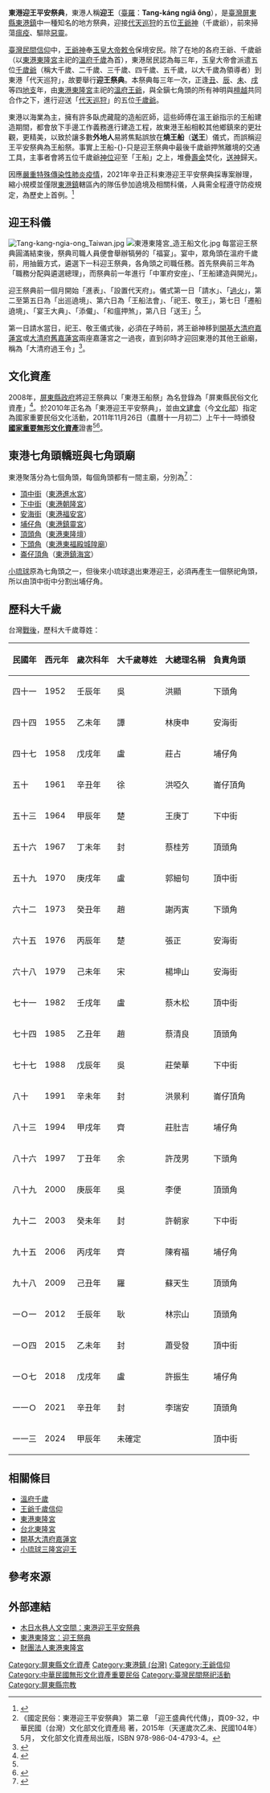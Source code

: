 {{tw monument
|name= 東港迎王平安祭典
|formername= 
|image= [[File:Ong-tsun_Taiwan.jpg|250px]]
|imagename= 「送王」儀式之王船焚化
|othername=
|level=民俗
|class=民俗
|time= 
|location= 屏東縣東港鎮
|open= 
|cost= 
|website= 
|reg_url=https://nchdb.boch.gov.tw/assets/overview/folklore/20190515000004
|date= 2008年11月12日
|material= 
|when= 三年一科<br/>每逢丑、辰、未、戌年農曆八月或九月
|quantity= 
}}
{{tw monument
|name= 東港迎王平安祭典
|formername=
|image= 
|imagename= 
|othername=
|formalname=
|level=重要民俗
|class=民俗
|time= 
|location= 屏東縣東港鎮
|open= 
|cost= 
|website= 
|reg_url=https://nchdb.boch.gov.tw/assets/overview/folklore/20100618000011
|date= 2010年6月18日
|material= 
|when= 
|quantity= 
}}
{{Min-nan|
 | title     = 東港迎王
 | img       = 
 | caption   = 
 | choan-han = 東港迎王<br/>東港迎王平安祭典
 | han-lo    = <!-- 台灣語漢羅書寫 -->
 | choan-lo  = Tang-káng ngiâ ông <br/> Tang-káng ngiâ ông-pîng-an-tsè-tián
 }}
'''東港迎王平安祭典'''，東港人稱'''迎王'''（[[臺羅|臺羅]]：'''Tang-káng ngiâ ông'''），是[[臺灣|臺灣]][[屏東縣|屏東縣]][[東港鎮_(臺灣)|東港鎮]]中一種知名的地方祭典，迎接[[代天巡狩|代天巡狩]]的五位[[王爺神|王爺神]]（千歲爺），前來掃蕩[[瘟疫|瘟疫]]、驅除[[惡靈|惡靈]]。

[[臺灣民間信仰|臺灣民間信仰]]中，[[王爺神|王爺神]]奉[[玉皇大帝|玉皇大帝]][[敕令|敕令]]保境安民。除了在地的各府王爺、千歲爺（以[[東港東隆宮|東港東隆宮]]主祀的[[溫府千歲|溫府千歲]]為首），東港居民認為每三年，玉皇大帝會派遣五位[[千歲爺|千歲爺]]（稱大千歲、二千歲、三千歲、四千歲、五千歲，以大千歲為領導者）到東港「代天巡狩」，故要舉行'''迎王祭典'''。本祭典每三年一次，正逢[[丑_(地支)|丑]]、[[辰|辰]]、[[未|未]]、[[戌|戌]]等四[[地支|地支]]年，由[[東港東隆宮|東港東隆宮]]主祀的[[溫府千歲|溫府王爺]]，與全鎭七角頭的所有神明與[[檀越|檀越]]共同合作之下，進行迎送「[[代天巡狩|代天巡狩]]」的五位[[王爺千歲信仰|千歲爺]]。

東港以海業為主，擁有許多臥虎藏龍的造船匠師，這些師傅在溫王爺指示的王船建造期間，都會放下手邊工作義務進行建造工程，故東港王船相較其他鄉鎮來的更壯觀，更精美，以致於讓多數'''外地人'''易將焦點誤放在'''燒王船'''（'''送王'''）儀式，而誤稱迎王平安祭典為王船祭。事實上王船-{}-只是迎王祭典中最後千歲爺押煞離境的交通工具，主事者會將五位千歲爺[[神位|神位]]迎至「王船」之上，堆疊[[壽金|壽金]]焚化，[[送神|送神]]歸天。

因應[[嚴重特殊傳染性肺炎疫情|嚴重特殊傳染性肺炎疫情]]，2021年辛丑正科東港迎王平安祭典採專案辦理，縮小規模並僅限[[東港鎮_(臺灣)|東港鎮]]轄區內的隊伍參加遶境及相關科儀，人員需全程遵守防疫規定，為歷史上首例。<ref name="ltn20211025">{{cite news | author = 陳彥廷 | title = 國定民俗「東港迎王」 10月下旬如期、縮小規模舉辦 | date = 2021-10-12 | url = https://news.ltn.com.tw/news/life/breakingnews/3701405 | publisher = 自由時報 | accessdate = 2021-10-27 | archive-date = 2021-10-29 | archive-url = https://web.archive.org/web/20211029034640/https://news.ltn.com.tw/news/life/breakingnews/3701405 | dead-url = no }}</ref>

== 迎王科儀 ==
[[File:Tang-kang-ngia-ong_Taiwan.jpg|thumb]]
[[File:東港東隆宮_造王船文化.jpg|thumb]]
每當迎王祭典圓滿結束後，祭典司職人員便會舉辦犒勞的「福宴」。宴中，眾角頭在溫府千歲前，用抽籤方式，遴選下一科迎王祭典，各角頭之司職任務。首先祭典前三年為「職務分配與遴選總理」，而祭典前一年進行「中軍府安座」、「王船建造與開光」。

迎王祭典前一個月開始「進表」、「設置代天府」。儀式第一日「請水」、「[[踏火|過火]]」，第二至第五日為「出巡遶境」、第六日為「王船法會」、「祀王、敬王」，第七日「遷船遶境」、「宴王大典」、「添儎」、「和瘟押煞」，第八日「送王」<ref>《國定民俗：東港迎王平安祭典》 第二章 「迎王盛典代代傳」，頁09-32，中華民國（台灣）文化部文化資產局 著，2015年（天運歲次乙未、民國104年）5月， 文化部文化資產局出版，ISBN 978-986-04-4793-4。</ref>。

第一日請水當日，祀王、敬王儀式後，必須在子時前，將王爺神移到[[開基大清府嘉蓮宮|開基大清府嘉蓮宮]]或[[大清府舊嘉蓮宮|大清府舊嘉蓮宮]]兩座嘉蓮宮之一過夜，直到卯時才迎回東港的其他王爺廟，稱為「大清府過王令」<ref name="葉志傑">{{cite book |author=葉志傑|chapter=〈嘉蓮宮--大清府過王令？〉|title=《聽看東港──從老漁村見識大歷史》|date=2004-04-01|publisher=野人文化出版社|volume=|location=臺灣|language=zh-tw|isbn=9789572929339}}</ref>。

== 文化資產 ==
2008年，[[屏東縣政府|屏東縣政府]]將迎王祭典以「東港王船祭」為名登錄為「屏東縣民俗文化資產」<ref name="nchdb">{{cite web | title = 東港迎王平安祭典 | url = https://nchdb.boch.gov.tw/assets/advanceSearch/folklore/20100618000011 | publisher = 文化部文化資產局 | website = 國家文化資產網 | accessdate = 2021-10-30 | archive-date = 2019-05-06 | archive-url = https://web.archive.org/web/20190506215620/https://nchdb.boch.gov.tw/assets/advanceSearch/folklore/20100618000011 | dead-url = no }}</ref>。於2010年正名為「東港迎王平安祭典」，並由[[文建會|文建會]]（今[[中華民國文化部|文化部]]）指定為國家重要民俗文化活動，2011年11月26日（農曆十一月初二）上午十一時頒發'''[[中華民國無形文化資產民俗類|國家重要無形文化資產]]'''證書<ref name="nchdb"/><ref name="ltn20111127">{{cite news | author1 = 葉永騫 | title = 東港迎王祭 列國家重要民俗 | date = 2011-11-27 | url = https://news.ltn.com.tw/news/local/paper/542284 | publisher = 自由時報 | accessdate = 2021-10-30 | archive-date = 2021-10-29 | archive-url = https://web.archive.org/web/20211029112342/https://news.ltn.com.tw/news/local/paper/542284 | dead-url = no }}</ref>。

== 東港七角頭轎班與七角頭廟 ==
東港聚落分為七個角頭，每個角頭都有一間主廟，分別為<ref>{{cite web|url=https://www.8327777.org.tw/ass01.asp|title=崙仔頂角|website=東港鎮海宮|access-date=2021-11-19|archive-date=2021-11-19|archive-url=https://web.archive.org/web/20211119042300/https://www.8327777.org.tw/ass01.asp|dead-url=no}}</ref>：
* [[頂中街|頂中街]]（[[東港進水宮|東港進水宮]]）
* [[下中街|下中街]]（[[東港朝隆宮|東港朝隆宮]]）
* [[安海街|安海街]]（[[東港福安宮|東港福安宮]]）
* [[埔仔角|埔仔角]]（[[東港鎮靈宮|東港鎮靈宮]]）
* [[頂頭角|頂頭角]]（[[東港東隆壇|東港東隆壇]]）
* [[下頭角|下頭角]]（[[東港東福殿城隍廟|東港東福殿城隍廟]]）
* [[崙仔頂角|崙仔頂角]]（[[東港鎮海宮|東港鎮海宮]]）

[[小琉球|小琉球]]原為七角頭之一，但後來小琉球退出東港迎王，必須再產生一個祭祀角頭，所以由頂中街中分割出埔仔角。

== 歷科大千歲 ==
台灣[[台灣戰後時期|戰後]]，歷科大千歲尊姓：
{|class="wikitable"
|-
! 民國年 !! 西元年 !! 歲次科年 !! 大千歲尊姓 !! 大總理名稱 !! 負責角頭
|-
| 四十一 || 1952 || 壬辰年 || 吳 || 洪顯 || 下頭角
|-
| 四十四 || 1955 || 乙未年 || 譚 || 林庚申 || 安海街
|-
| 四十七 || 1958 || 戊戌年 || 盧 || 莊占 || 埔仔角
|-
| 五十 || 1961 || 辛丑年 || 徐 || 洪啞久 || 崙仔頂角
|-
| 五十三 || 1964 || 甲辰年 || 楚 || 王庚丁 || 下中街
|-
| 五十六 || 1967 || 丁未年 || 封 || 蔡桂芳 || 頂頭角
|-
| 五十九 || 1970 || 庚戌年 || 盧 || 郭細句 || 頂中街
|-
| 六十二 || 1973 || 癸丑年 || 趙 || 謝丙寅 || 下頭角
|-
| 六十五 || 1976 || 丙辰年 || 楚 || 張正 || 安海街
|-
| 六十八 || 1979 || 己未年 || 宋 || 楊坤山 || 安海街
|-
| 七十一 || 1982 || 壬戌年 || 盧 || 蔡木松 || 頂中街
|-
| 七十四 || 1985 || 乙丑年 || 趙 || 蔡清良 || 頂頭角
|-
| 七十七 || 1988 || 戊辰年 || 吳 || 莊榮華 || 下中街
|-
| 八十 || 1991 || 辛未年 || 封 || 洪景利 || 崙仔頂角
|-
| 八十三 || 1994 || 甲戌年 || 齊 || 莊肚吉 || 埔仔角
|-
| 八十六 || 1997 || 丁丑年 || 余 || 許茂男 || 下頭角
|-
| 八十九 || 2000 || 庚辰年 || 吳 || 李便 || 頂頭角
|-
| 九十二 || 2003 || 癸未年 || 封 || 許朝家 || 下中街
|-
| 九十五 || 2006 || 丙戌年 || 齊 || 陳宥福 || 埔仔角
|-
| 九十八 || 2009 || 己丑年 || 羅 || 蘇天生 || 頂頭角
|-
| 一Ｏ一 || 2012 || 壬辰年 || 耿 || 林宗山 || 頂頭角
|-
| 一Ｏ四 || 2015 || 乙未年 || 封 || 蕭受發 || 頂中街
|-
| 一Ｏ七 || 2018 || 戊戌年 || 盧 || 許振生 || 埔仔角
|-
| 一一Ｏ || 2021 || 辛丑年 || 封 || 李瑞安 || 頂頭角
|-
| 一一三 || 2024 || 甲辰年 ||   未確定|| || 頂中街

|}

== 相關條目 ==
* [[溫府千歲|溫府千歲]]
* [[王爺千歲信仰|王爺千歲信仰]]
* [[東港東隆宮|東港東隆宮]]
* [[台北東隆宮|台北東隆宮]]
* [[開基大清府嘉蓮宮|開基大清府嘉蓮宮]]
* [[小琉球三隆宮#迎王|小琉球三隆宮迎王]]

== 參考來源 ==
{{reflist}}

== 外部連結 ==
* [http://20091010.blogspot.com/ 木日水巷人文空間：東港迎王平安祭典] {{Wayback|url=http://20091010.blogspot.com/ |date=20210118181327 }}
* [http://www.66.org.tw/index.htm 東港東隆宮：迎王祭典] {{Wayback|url=http://www.66.org.tw/index.htm |date=20200204155758 }}
* [http://www.66.org.tw/ 財團法人東港東隆宮] {{Wayback|url=http://www.66.org.tw/ |date=20210311041901 }}

{{中華民國民俗及有關文物}}
{{臺灣宗教百景}}
{{屏東縣文化資產}}

[[Category:屏東縣文化資產|Category:屏東縣文化資產]]
[[Category:東港鎮_(台灣)|Category:東港鎮 (台灣)]]
[[Category:王爺信仰|Category:王爺信仰]]
[[Category:中華民國無形文化資產重要民俗|Category:中華民國無形文化資產重要民俗]]
[[Category:臺灣民間祭祀活動|Category:臺灣民間祭祀活動]]
[[Category:屏東縣宗教|Category:屏東縣宗教]]